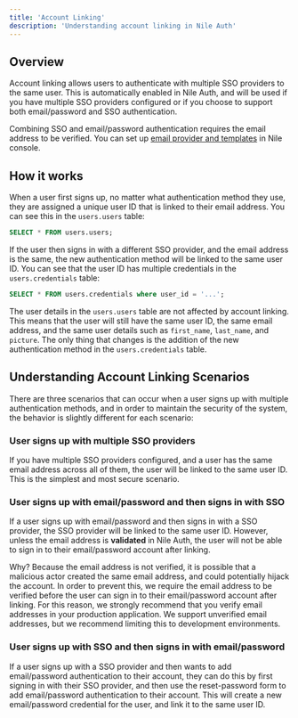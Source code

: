 ```yaml
---
title: 'Account Linking'
description: 'Understanding account linking in Nile Auth'
---
```


## Overview

Account linking allows users to authenticate with multiple SSO providers to the same user.
This is automatically enabled in Nile Auth, and will be used if you have multiple SSO providers configured 
or if you choose to support both email/password and SSO authentication.

<Tip> Combining SSO and email/password authentication requires the email address to be verified.
You can set up [email provider and templates](/auth/email) in Nile console.</Tip>

## How it works

When a user first signs up, no matter what authentication method they use, they are assigned a unique user ID that is linked to their email address. 
You can see this in the `users.users` table:

```sql
SELECT * FROM users.users;
```

If the user then signs in with a different SSO provider, and the email address is the same, the new authentication method will be linked to the same user ID.
You can see that the user ID has multiple credentials in the `users.credentials` table:

```sql
SELECT * FROM users.credentials where user_id = '...';
```

The user details in the `users.users` table are not affected by account linking. This means that the user will still have the same user ID, 
the same email address, and the same user details such as `first_name`, `last_name`, and `picture`. The only thing that changes is the addition of 
the new authentication method in the `users.credentials` table.

## Understanding Account Linking Scenarios

There are three scenarios that can occur when a user signs up with multiple authentication methods, and in order to maintain the security of the system, 
the behavior is slightly different for each scenario:

### User signs up with multiple SSO providers

If you have multiple SSO providers configured, and a user has the same email address across all of them, 
the user will be linked to the same user ID. This is the simplest and most secure scenario. 

### User signs up with email/password and then signs in with SSO

If a user signs up with email/password and then signs in with a SSO provider, the SSO provider will be linked to the same user ID.
However, unless the email address is **validated** in Nile Auth, the user will not be able to sign in to their email/password account after linking.

Why? Because the email address is not verified, it is possible that a malicious actor created the same email address, and could potentially 
hijack the account. In order to prevent this, we require the email address to be verified before the user can sign in to their email/password account 
after linking. For this reason, we strongly recommend that you verify email addresses in your production application. 
We support unverified email addresses, but we recommend limiting this to development environments.

### User signs up with SSO and then signs in with email/password

If a user signs up with a SSO provider and then wants to add email/password authentication to their account, they can do this by first signing in 
with their SSO provider, and then use the reset-password form to add email/password authentication to their account. 
This will create a new email/password credential for the user, and link it to the same user ID.






